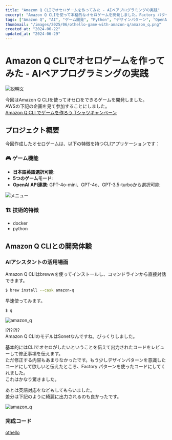 ```yaml
---
title: "Amazon Q CLIでオセロゲームを作ってみた - AIペアプログラミングの実践"
excerpt: "Amazon Q CLIを使って本格的なオセロゲームを開発しました。Factory パターンやOpenAI API連携など、AIアシスタントとのペアプログラミングで学んだことを共有します。"
tags: ["Amazon Q", "AI", "ゲーム開発", "Python", "デザインパターン", "OpenAI"]
thumbnail: "/images/2025/06/othello-game-with-amazon-q/amazon_q.png"
created_at: "2024-06-22"
updated_at: "2024-06-29"
---
```


# Amazon Q CLIでオセロゲームを作ってみた - AIペアプログラミングの実践

![説明文](/images/2025/06/othello-game-with-amazon-q/image1.png)

今回はAmazon Q CLIを使ってオセロをできるゲームを開発しました。  
AWSの下記の企画を見て参加することにしました。  
[Amazon Q CLI でゲームを作ろう Tシャツキャンペーン](https://aws.amazon.com/jp/blogs/news/build-games-with-amazon-q-cli-and-score-a-t-shirt/)

## プロジェクト概要

今回作成したオセロゲームは、以下の特徴を持つCLIアプリケーションです：

### 🎮 ゲーム機能
- **日本語英語選択可能**: 
- **5つのゲームモード**: 
- **OpenAI API連携**: GPT-4o-mini、GPT-4o、GPT-3.5-turboから選択可能

![メニュー](/images/2025/06/othello-game-with-amazon-q/menu.png)

### 🏗️ 技術的特徴
- docker
- python

## Amazon Q CLIとの開発体験

### AIアシスタントの活用場面

Amazon Q CLIはbrewwを使ってインストールし、コマンドラインから直接対話できます。

```bash
$ brew install --cask amazon-q
```

早速使ってみます。

```bash
$ q
```

![amazon_q](/images/2025/06/othello-game-with-amazon-q/amazon_q.png)

!?!?!?!?  
Amazon Q CLIのモデルはSonetなんですね。びっくりしました。

基本的にはCLIでオセロがしたいということを伝えて出力されたコードをレビューして修正事項を伝えます。  
ただ修正する内容もあまりなかったです。もう少しデザインパターンを意識したコードにして欲しいと伝えたところ、Factory パターンを使ったコードにしてくれました。  
これはかなり驚きました。

あとは英語対応をなどもしてもらいました。  
差分は下記のように綺麗に出力されるのも良かったです。

![amazon_q](/images/2025/06/othello-game-with-amazon-q/output1.png)


### 完成コード
[othello](https://github.com/tatemaru/othello)